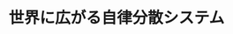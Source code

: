 ﻿---
title: "世界に広がる自律分散システム"
category: "情報理工学院"
vol: 48
interviewee: "森 欣司 "
url: ""
tags: ["システム","コンピュータ","自律","分散","変革"]
pdf: "48-4.pdf"
career: ""
pdfurl: "48-4/48-4.pdf"
preface: "コンピュータのシステムは従来（2003年４月当時）「集中型」が用いられてきていた。しかし、このシステムは様々な問題がありシステムに変革が望まれていた。そこで森先生は「自律分散型」のシステムを世界で初めて考案し、「集中型」の様々な問題を解決したのであった。"
---
